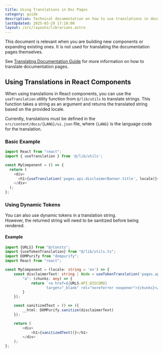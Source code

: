```yaml
---
title: Using Translations in Doc Pages
category: guide
description: Technical documentation on how to use translations in documentation pages.
lastUpdated: 2025-03-29 17:10:00
layout: /src/layouts/librarians.astro
---
```


This document is relevant when you are building new components or expanding existing ones.
It is not used for translating the documentation pages themselves.

See [Translating Documentation Guide](./doc-translations) for more information on how to translate documentation pages.

## Using Translations in React Components
When using translations in React components, you can use the `useTranslation` utility function from `@/lib/utils` to translate strings.
This function takes a string as an argument and returns the translated string based on the provided locale.

Currently, translations must be defined in the `src/content/docs/{LANG}/ui.json` file, where `{LANG}` is the language code for the translation.

### Basic Example
```ts
import React from "react";
import { useTranslation } from '@/lib/utils';

const MyComponent = () => {
  return (
    <div>
      <h1>{useTranslation('pages.api.disclaimerBanner.title', locale)}</h1>
    </div>
  );
};
```

### Using Dynamic Tokens
You can also use dynamic tokens in a translation string.<br/>
However, the returned string will need to be sanitized before being rendered.

#### Example
```ts
import {URLS} from "@/Consts";
import {useTokenTranslation} from "@/lib/utils.ts";
import DOMPurify from "dompurify";
import React from "react";

const MyComponent = (locale: string = 'en') => {
    const disclaimerText: string | Node = useTokenTranslation('pages.api.disclaimerBanner.title', locale, {
        "a": (chunks: any) => {
            return `<a href=${URLS.API_DISCORD}
                   target="_blank" rel="noreferrer noopener">{chunks}</a>`
        }
    });

    const sanitizedText = () => ({
        __html: DOMPurify.sanitize(disclaimerText)
    });

    return (
        <div>
            <h1>{sanitizedText()}</h1>
        </div>
    );
};
```